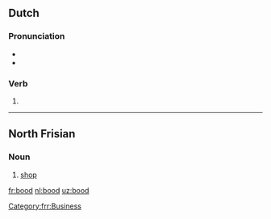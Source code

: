 ==Dutch==

===Pronunciation===
* {{audio|Nl-bood.ogg|Audio|lang=nl}}
* {{rhymes|oːt|lang=nl}}

===Verb===
{{nl-verb-form}}

# {{nl-verb form of|n=sg|t=past|m=ind|bieden}}

----

==North Frisian==

===Noun===
{{head|frr|noun|g=n|plural|boode}}

# {{context|Mooring dialect|lang=frr}} [[shop]]

[[Category:frr:Business]]

[[fr:bood]]
[[nl:bood]]
[[uz:bood]]